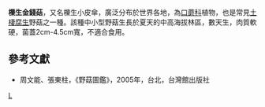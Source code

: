 {{Speciesbox 
| taxon =  Collybia dryphila
| authority =  (Bull.: Fr.) Kumm.
| image = Collybia dryophila 20061001w.jpg
| synonyms = 
''Marasmius dryophilus''
}}

'''櫟生金錢菇'''，又名櫟生小皮傘，廣泛分布於世界各地，為[[口蘑科|口蘑科]]植物，也是常見[[土棲腐生|土棲腐生]]野菇之一種。該種中小型野菇生長於夏天的中高海拔林區，數天生，肉質軟硬，菌蓋2cm-4.5cm寬，不適合食用。

==參考文獻==
* 周文能、張東柱，《野菇圖鑑》，2005年，台北，台灣館出版社
{{Taxonbar|from=Q1663542}}

[[Category:金錢菌屬|L]]